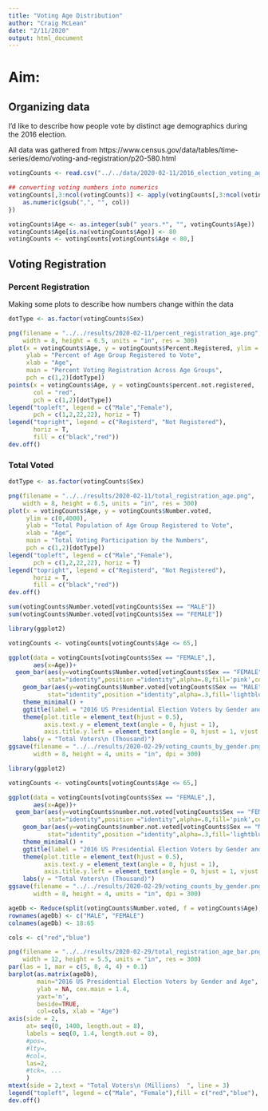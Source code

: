 ```yaml
---
title: "Voting Age Distribution"
author: "Craig McLean"
date: "2/11/2020"
output: html_document
---
```


# Aim:

## Organizing data

I'd like to describe how people vote by distinct age demographics during the 2016 election.

All data was gathered from https://www.census.gov/data/tables/time-series/demo/voting-and-registration/p20-580.html

```r
votingCounts <- read.csv("../../data/2020-02-11/2016_election_voting_age_counts.csv", stringsAsFactors = F)

## converting voting numbers into numerics
votingCounts[,3:ncol(votingCounts)] <- apply(votingCounts[,3:ncol(votingCounts)],2,function(col) {
    as.numeric(gsub(",", "", col))
})

votingCounts$Age <- as.integer(sub(" years.*", "", votingCounts$Age))
votingCounts$Age[is.na(votingCounts$Age)] <- 80
votingCounts <- votingCounts[votingCounts$Age < 80,]
```

## Voting Registration

### Percent Registration

Making some plots to describe how numbers change within the data

```r
dotType <- as.factor(votingCounts$Sex)

png(filename = "../../results/2020-02-11/percent_registration_age.png",
    width = 8, height = 6.5, units = "in", res = 300)
plot(x = votingCounts$Age, y = votingCounts$Percent.Registered, ylim = c(0,100), 
     ylab = "Percent of Age Group Registered to Vote",
     xlab = "Age", 
     main = "Percent Voting Registration Across Age Groups",
     pch = c(1,2)[dotType])
points(x = votingCounts$Age, y = votingCounts$percent.not.registered, 
       col = "red",
       pch = c(1,2)[dotType])
legend("topleft", legend = c("Male","Female"), 
       pch = c(1,2,22,22), horiz = T)
legend("topright", legend = c("Registerd", "Not Registered"),
       horiz = T,
       fill = c("black","red"))
dev.off()
```

### Total Voted

```r
dotType <- as.factor(votingCounts$Sex)

png(filename = "../../results/2020-02-11/total_registration_age.png",
    width = 8, height = 6.5, units = "in", res = 300)
plot(x = votingCounts$Age, y = votingCounts$Number.voted, 
     ylim = c(0,4000), 
     ylab = "Total Population of Age Group Registered to Vote",
     xlab = "Age", 
     main = "Total Voting Participation by the Numbers",
     pch = c(1,2)[dotType])
legend("topleft", legend = c("Male","Female"), 
       pch = c(1,2,22,22), horiz = T)
legend("topright", legend = c("Registerd", "Not Registered"),
       horiz = T,
       fill = c("black","red"))
dev.off()

sum(votingCounts$Number.voted[votingCounts$Sex == "MALE"])
sum(votingCounts$Number.voted[votingCounts$Sex == "FEMALE"])
```


```r
library(ggplot2)

votingCounts <- votingCounts[votingCounts$Age <= 65,]

ggplot(data = votingCounts[votingCounts$Sex == "FEMALE",], 
       aes(x=Age))+
  geom_bar(aes(y=votingCounts$Number.voted[votingCounts$Sex == "FEMALE"]),
           stat="identity",position ="identity",alpha=.8,fill='pink',color='red') +
    geom_bar(aes(y=votingCounts$Number.voted[votingCounts$Sex == "MALE"]),
           stat="identity",position ="identity",alpha=.3,fill='lightblue',color='lightblue4') +
    theme_minimal() +
    ggtitle(label = "2016 US Presidential Election Voters by Gender and Age") +
    theme(plot.title = element_text(hjust = 0.5),
          axis.text.y = element_text(angle = 0, hjust = 1),
          axis.title.y.left = element_text(angle = 0, hjust = 1, vjust = .5,)) +
    labs(y = "Total Voters\n (Thousand)")
ggsave(filename = "../../results/2020-02-29/voting_counts_by_gender.png",
       width = 8, height = 4, units = "in", dpi = 300)

```

```r
library(ggplot2)

votingCounts <- votingCounts[votingCounts$Age <= 65,]

ggplot(data = votingCounts[votingCounts$Sex == "FEMALE",], 
       aes(x=Age))+
  geom_bar(aes(y=votingCounts$number.not.voted[votingCounts$Sex == "FEMALE"]),
           stat="identity",position ="identity",alpha=.8,fill='pink',color='red') +
    geom_bar(aes(y=votingCounts$number.not.voted[votingCounts$Sex == "MALE"]),
           stat="identity",position ="identity",alpha=.3,fill='lightblue',color='lightblue4') +
    theme_minimal() +
    ggtitle(label = "2016 US Presidential Election Voters by Gender and Age") +
    theme(plot.title = element_text(hjust = 0.5),
          axis.text.y = element_text(angle = 0, hjust = 1),
          axis.title.y.left = element_text(angle = 0, hjust = 1, vjust = .5,)) +
    labs(y = "Total Voters\n (Thousand)")
ggsave(filename = "../../results/2020-02-29/voting_counts_by_gender.png",
       width = 8, height = 4, units = "in", dpi = 300)

```


```r
ageDb <- Reduce(split(votingCounts$Number.voted, f = votingCounts$Age),f = cbind)
rownames(ageDb) <- c("MALE", "FEMALE")
colnames(ageDb) <- 18:65

cols <- c("red","blue")

png(filename = "../../results/2020-02-29/total_registration_age_bar.png",
    width = 12, height = 5.5, units = "in", res = 300)
par(las = 1, mar = c(5, 8, 4, 4) + 0.1)
barplot(as.matrix(ageDb), 
        main="2016 US Presidential Election Voters by Gender and Age", 
        ylab = NA, cex.main = 1.4,
        yaxt='n',
        beside=TRUE, 
        col=cols, xlab = "Age")
axis(side = 2, 
     at= seq(0, 1400, length.out = 8), 
     labels = seq(0, 1.4, length.out = 8), 
     #pos=, 
     #lty=, 
     #col=, 
     las=2, 
     #tck=, ...
     )
mtext(side = 2,text = "Total Voters\n (Millions)  ", line = 3)
legend("topleft", legend = c("Male", "Female"),fill = c("red","blue"), bty = "n")
dev.off()
```

